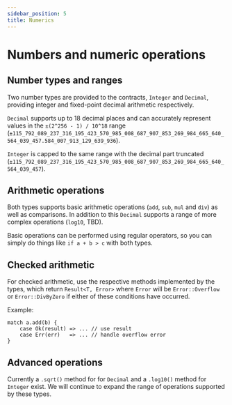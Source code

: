 ```yaml
---
sidebar_position: 5
title: Numerics
---
```


# Numbers and numeric operations

## Number types and ranges

Two number types are provided to the contracts, `Integer` and `Decimal`, providing integer and fixed-point decimal arithmetic respectively.

`Decimal` supports up to 18 decimal places and can accurately represent values in the `±(2^256 - 1) / 10^18` range (`±115_792_089_237_316_195_423_570_985_008_687_907_853_269_984_665_640_564_039_457.584_007_913_129_639_936`).

`Integer` is capped to the same range with the decimal part truncated (`±115_792_089_237_316_195_423_570_985_008_687_907_853_269_984_665_640_564_039_457`).

## Arithmetic operations

Both types supports basic arithmetic operations (`add`, `sub`, `mul` and `div`) as well as comparisons. In addition to this `Decimal` supports a range of more complex operations (`log10`, TBD).

Basic operations can be performed using regular operators, so you can simply do things like `if a + b > c` with both types.

## Checked arithmetic

For checked arithmetic, use the respective methods implemented by the types, which return `Result<T, Error>` where `Error` will be `Error::Overflow` or `Error::DivByZero` if either of these conditions have occurred.

Example:
```
match a.add(b) {
    case Ok(result) => ... // use result
    case Err(err)   => ... // handle overflow error
}
```

## Advanced operations

Currently a `.sqrt()` method for for `Decimal` and a `.log10()` method for `Integer` exist. We will continue to expand the range of operations supported by these types.
